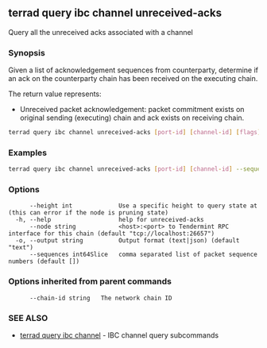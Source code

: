 ## terrad query ibc channel unreceived-acks

Query all the unreceived acks associated with a channel

### Synopsis

Given a list of acknowledgement sequences from counterparty, determine if an ack on the counterparty chain has been received on the executing chain.

The return value represents:
- Unreceived packet acknowledgement: packet commitment exists on original sending (executing) chain and ack exists on receiving chain.


```sh Terrad
terrad query ibc channel unreceived-acks [port-id] [channel-id] [flags]
```

### Examples

```sh Terrad
terrad query ibc channel unreceived-acks [port-id] [channel-id] --sequences=1,2,3
```

### Options

```
      --height int             Use a specific height to query state at (this can error if the node is pruning state)
  -h, --help                   help for unreceived-acks
      --node string            <host>:<port> to Tendermint RPC interface for this chain (default "tcp://localhost:26657")
  -o, --output string          Output format (text|json) (default "text")
      --sequences int64Slice   comma separated list of packet sequence numbers (default [])
```

### Options inherited from parent commands

```
      --chain-id string   The network chain ID
```

### SEE ALSO

* [terrad query ibc channel](terrad_query_ibc_channel.md)	 - IBC channel query subcommands


